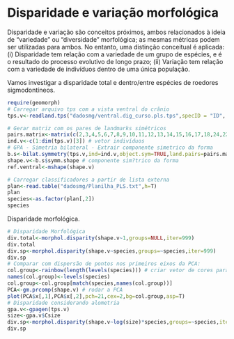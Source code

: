 # Disparidade e variação morfológica

Disparidade e variação são conceitos próximos, ambos relacionados à ideia de “variedade” ou “diversidade” morfológica; as mesmas métricas podem ser utilizadas para ambos. No entanto, uma distinção conceitual é aplicada: (i) Disparidade tem relação com a variedade de um grupo de espécies, e é o resultado do processo evolutivo de longo prazo; (ii) Variação tem relação com a variedade de indivíduos dentro de uma única população.

Vamos investigar a disparidade total e dentro/entre espécies de roedores sigmodontíneos.
```r
require(geomorph)
# Carregar arquivo tps com a vista ventral do crânio 
tps.v<-readland.tps("dadosmg/ventral.dig_curso.pls.tps",specID = "ID", readcurves = FALSE)

# Gerar matriz com os pares de landmarks simétricos
pairs.matrix<-matrix(c(2,3,4,5,6,7,8,9,10,11,12,13,14,15,16,17,18,24,22,28,23,29,19,25,20,26,21,27,30,31,33,34,35,36,37,38,39,40,41,42,43,44,45,46,47,48,49,50,51,52,55,56),nrow=26,ncol=2,byrow=T)
ind.v<-c(1:dim(tps.v)[3]) # vetor indivíduos
# GPA - Simetria bilateral - Extrair componente simetrico da forma
b.s<-bilat.symmetry(tps.v,ind=ind.v,object.sym=TRUE,land.pairs=pairs.matrix)
shape.v<-b.s$symm.shape # componente sim?trico da forma
ref.ventral<-mshape(shape.v)

# Carregar classificadores a partir de lista externa
plan<-read.table("dadosmg/Planilha_PLS.txt",h=T)
plan
species<-as.factor(plan[,2])
species
```

Disparidade morfológica.
```r
# Disparidade Morfológica
div.total<-morphol.disparity(shape.v~1,groups=NULL,iter=999)
div.total
div.sp<-morphol.disparity(shape.v~species,groups=~species,iter=999)
div.sp
# Comparar com dispersão de pontos nos primeiros eixos da PCA:
col.group<-rainbow(length(levels(species))) # criar vetor de cores para grupos
names(col.group)<-levels(species)
col.group<-col.group[match(species,names(col.group))]
PCA<-gm.prcomp(shape.v) # rodar a PCA
plot(PCA$x[,1],PCA$x[,2],pch=21,cex=2,bg=col.group,asp=T)
# Disparidade considerando alometria
gpa.v<-gpagen(tps.v)
size<-gpa.v$Csize
div.sp<-morphol.disparity(shape.v~log(size)*species,groups=~species,iter=999)
div.sp
```



